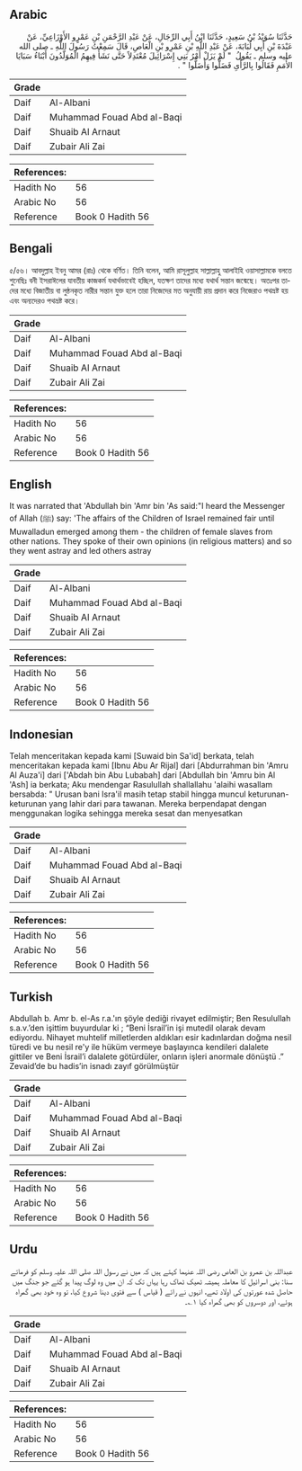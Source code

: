 ## Arabic


<div dir="rtl" lang="ar" style={{fontSize:'larger',backgroundColor:'#f8f9fa',padding:20}}>
حَدَّثَنَا سُوَيْدُ بْنُ سَعِيدٍ، حَدَّثَنَا ابْنُ أَبِي الرِّجَالِ، عَنْ عَبْدِ الرَّحْمَنِ بْنِ عَمْرٍو الأَوْزَاعِيِّ، عَنْ عَبْدَةَ بْنِ أَبِي لُبَابَةَ، عَنْ عَبْدِ اللَّهِ بْنِ عَمْرِو بْنِ الْعَاصِ، قَالَ سَمِعْتُ رَسُولَ اللَّهِ ـ صلى الله عليه وسلم ـ يَقُولُ ‏ "‏ لَمْ يَزَلْ أَمْرُ بَنِي إِسْرَائِيلَ مُعْتَدِلاً حَتَّى نَشَأَ فِيهِمُ الْمُوَلَّدُونَ أَبْنَاءُ سَبَايَا الأُمَمِ فَقَالُوا بِالرَّأْىِ فَضَلُّوا وَأَضَلُّوا ‏"‏ ‏.‏
</div>
<div style={{backgroundColor:'#f8f9fa',padding:20, marginBottom: 10}}><table> <thead> <tr> <th>Grade</th> <th></th> </tr> </thead> <tbody> <tr><td>Daif</td><td>Al-Albani</td></tr><tr><td>Daif</td><td>Muhammad Fouad Abd al-Baqi</td></tr><tr><td>Daif</td><td>Shuaib Al Arnaut</td></tr><tr><td>Daif</td><td>Zubair Ali Zai</td></tr></tbody></table><table> <thead> <tr> <th>References:</th> <th></th> </tr> </thead> <tbody><tr><td>Hadith No</td><td>56</td></tr><tr><td>Arabic No</td><td>56</td></tr><tr><td>Reference</td><td>Book 0 Hadith 56</td></tr></tbody></table></div>

## Bengali


<div dir="ltr" lang="bn" style={{fontSize:'larger',backgroundColor:'#f8f9fa',padding:20}}>
৫/৫৬। আবদুল্লাহ ইবনু আমর (রাঃ) থেকে বর্ণিত। তিনি বলেন, আমি রাসূলুল্লাহ সাল্লাল্লাহু আলাইহি ওয়াসাল্লামকে বলতে শুনেছিঃ বনী ইসরাঈলের যাবতীয় কাজকর্ম যথার্থভাবেই হচ্ছিল, যতক্ষণ তাদের মধ্যে যথার্থ সন্তান জন্মেছে। অতঃপর তাদের মধ্যে বিজাতীয় বা লুন্ঠনকৃত নারীর সন্তান যুক্ত হলে তারা নিজেদের মত অনুযায়ী রায় প্রদান করে নিজেরাও পথভ্রষ্ট হয় এবং অন্যদেরও পথভ্রষ্ট করে।
</div>
<div style={{backgroundColor:'#f8f9fa',padding:20, marginBottom: 10}}><table> <thead> <tr> <th>Grade</th> <th></th> </tr> </thead> <tbody> <tr><td>Daif</td><td>Al-Albani</td></tr><tr><td>Daif</td><td>Muhammad Fouad Abd al-Baqi</td></tr><tr><td>Daif</td><td>Shuaib Al Arnaut</td></tr><tr><td>Daif</td><td>Zubair Ali Zai</td></tr></tbody></table><table> <thead> <tr> <th>References:</th> <th></th> </tr> </thead> <tbody><tr><td>Hadith No</td><td>56</td></tr><tr><td>Arabic No</td><td>56</td></tr><tr><td>Reference</td><td>Book 0 Hadith 56</td></tr></tbody></table></div>

## English


<div dir="ltr" lang="en" style={{fontSize:'larger',backgroundColor:'#f8f9fa',padding:20}}>
It was narrated that 'Abdullah bin 'Amr bin 'As said:"I heard the Messenger of Allah (ﷺ) say: 'The affairs of the Children of Israel remained fair until Muwalladun emerged among them - the children of female slaves from other nations. They spoke of their own opinions (in religious matters) and so they went astray and led others astray
</div>
<div style={{backgroundColor:'#f8f9fa',padding:20, marginBottom: 10}}><table> <thead> <tr> <th>Grade</th> <th></th> </tr> </thead> <tbody> <tr><td>Daif</td><td>Al-Albani</td></tr><tr><td>Daif</td><td>Muhammad Fouad Abd al-Baqi</td></tr><tr><td>Daif</td><td>Shuaib Al Arnaut</td></tr><tr><td>Daif</td><td>Zubair Ali Zai</td></tr></tbody></table><table> <thead> <tr> <th>References:</th> <th></th> </tr> </thead> <tbody><tr><td>Hadith No</td><td>56</td></tr><tr><td>Arabic No</td><td>56</td></tr><tr><td>Reference</td><td>Book 0 Hadith 56</td></tr></tbody></table></div>

## Indonesian


<div dir="ltr" lang="id" style={{fontSize:'larger',backgroundColor:'#f8f9fa',padding:20}}>
Telah menceritakan kepada kami [Suwaid bin Sa'id] berkata, telah menceritakan kepada kami [Ibnu Abu Ar Rijal] dari [Abdurrahman bin 'Amru Al Auza'i] dari ['Abdah bin Abu Lubabah] dari [Abdullah bin 'Amru bin Al 'Ash] ia berkata; Aku mendengar Rasulullah shallallahu 'alaihi wasallam bersabda: " Urusan bani Isra'il masih tetap stabil hingga muncul keturunan-keturunan yang lahir dari para tawanan. Mereka berpendapat dengan menggunakan logika sehingga mereka sesat dan menyesatkan
</div>
<div style={{backgroundColor:'#f8f9fa',padding:20, marginBottom: 10}}><table> <thead> <tr> <th>Grade</th> <th></th> </tr> </thead> <tbody> <tr><td>Daif</td><td>Al-Albani</td></tr><tr><td>Daif</td><td>Muhammad Fouad Abd al-Baqi</td></tr><tr><td>Daif</td><td>Shuaib Al Arnaut</td></tr><tr><td>Daif</td><td>Zubair Ali Zai</td></tr></tbody></table><table> <thead> <tr> <th>References:</th> <th></th> </tr> </thead> <tbody><tr><td>Hadith No</td><td>56</td></tr><tr><td>Arabic No</td><td>56</td></tr><tr><td>Reference</td><td>Book 0 Hadith 56</td></tr></tbody></table></div>

## Turkish


<div dir="ltr" lang="tr" style={{fontSize:'larger',backgroundColor:'#f8f9fa',padding:20}}>
Abdullah b. Amr b. el-As r.a.'ın şöyle dediği rivayet edilmiştir; Ben Resulullah s.a.v.’den işittim buyurdular ki ; “Beni İsrail’in işi mutedil olarak devam ediyordu. Nihayet muhtelif milletlerden aldıkları esir kadınlardan doğma nesil türedi ve bu nesil re'y ile hüküm vermeye başlayınca kendileri dalalete gittiler ve Beni İsrail’i dalalete götürdüler, onların işleri anormale dönüştü .” Zevaid’de bu hadis’in isnadı zayıf görülmüştür
</div>
<div style={{backgroundColor:'#f8f9fa',padding:20, marginBottom: 10}}><table> <thead> <tr> <th>Grade</th> <th></th> </tr> </thead> <tbody> <tr><td>Daif</td><td>Al-Albani</td></tr><tr><td>Daif</td><td>Muhammad Fouad Abd al-Baqi</td></tr><tr><td>Daif</td><td>Shuaib Al Arnaut</td></tr><tr><td>Daif</td><td>Zubair Ali Zai</td></tr></tbody></table><table> <thead> <tr> <th>References:</th> <th></th> </tr> </thead> <tbody><tr><td>Hadith No</td><td>56</td></tr><tr><td>Arabic No</td><td>56</td></tr><tr><td>Reference</td><td>Book 0 Hadith 56</td></tr></tbody></table></div>

## Urdu


<div dir="rtl" lang="ur" style={{fontSize:'larger',backgroundColor:'#f8f9fa',padding:20}}>
عبداللہ بن عمرو بن العاص رضی اللہ عنہما کہتے ہیں کہ میں نے رسول اللہ صلی اللہ علیہ وسلم کو فرماتے سنا: بنی اسرائیل کا معاملہ ہمیشہ ٹھیک ٹھاک رہا یہاں تک کہ ان میں وہ لوگ پیدا ہو گئے جو جنگ میں حاصل شدہ عورتوں کی اولاد تھے، انہوں نے رائے ( قیاس ) سے فتوی دینا شروع کیا، تو وہ خود بھی گمراہ ہوئے، اور دوسروں کو بھی گمراہ کیا ۱؎۔
</div>
<div style={{backgroundColor:'#f8f9fa',padding:20, marginBottom: 10}}><table> <thead> <tr> <th>Grade</th> <th></th> </tr> </thead> <tbody> <tr><td>Daif</td><td>Al-Albani</td></tr><tr><td>Daif</td><td>Muhammad Fouad Abd al-Baqi</td></tr><tr><td>Daif</td><td>Shuaib Al Arnaut</td></tr><tr><td>Daif</td><td>Zubair Ali Zai</td></tr></tbody></table><table> <thead> <tr> <th>References:</th> <th></th> </tr> </thead> <tbody><tr><td>Hadith No</td><td>56</td></tr><tr><td>Arabic No</td><td>56</td></tr><tr><td>Reference</td><td>Book 0 Hadith 56</td></tr></tbody></table></div>